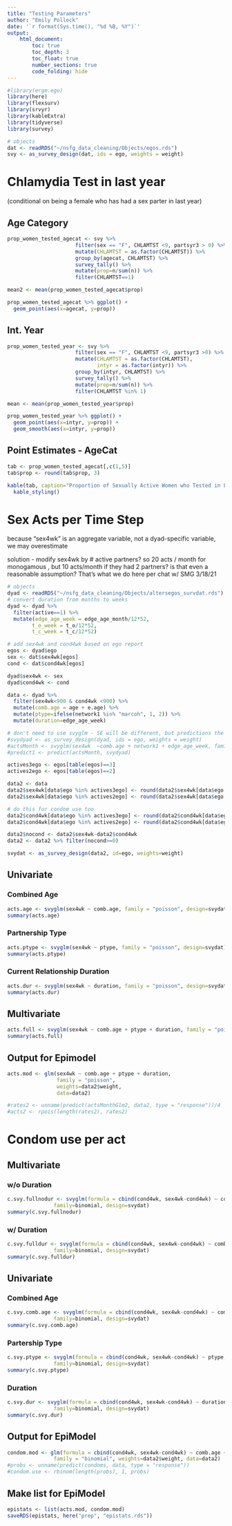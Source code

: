 ```yaml
---
title: "Testing Parameters"
author: "Emily Pollock"
date: '`r format(Sys.time(), "%d %B, %Y")`'
output:
    html_document:
        toc: true
        toc_depth: 3
        toc_float: true
        number_sections: true
        code_folding: hide
---
```


```r
#library(ergm.ego)
library(here)
library(flexsurv)
library(srvyr)
library(kableExtra)
library(tidyverse)
library(survey)

# objects
dat <- readRDS("~/nsfg_data_cleaning/Objects/egos.rds")
svy <- as_survey_design(dat, ids = ego, weights = weight)
```

# Chlamydia Test in last year {.tabset}
(conditional on being a female who has had a sex parter in last year)

## Age Category
```r
prop_women_tested_agecat <- svy %>% 
                      filter(sex == "F", CHLAMTST <9, partsyr3 > 0) %>% 
                      mutate(CHLAMTST = as.factor(CHLAMTST)) %>% 
                      group_by(agecat, CHLAMTST) %>% 
                      survey_tally() %>% 
                      mutate(prop=n/sum(n)) %>%
                      filter(CHLAMTST==1)

mean2 <- mean(prop_women_tested_agecat$prop)

prop_women_tested_agecat %>% ggplot() +
  geom_point(aes(x=agecat, y=prop)) 
```

## Int. Year
```r
prop_women_tested_year <- svy %>% 
                      filter(sex == "F", CHLAMTST <9, partsyr3 >0) %>% 
                      mutate(CHLAMTST = as.factor(CHLAMTST), 
                             intyr = as.factor(intyr)) %>%
                      group_by(intyr, CHLAMTST) %>% 
                      survey_tally() %>% 
                      mutate(prop=n/sum(n)) %>%
                      filter(CHLAMTST %in% 1)

mean <- mean(prop_women_tested_year$prop)

prop_women_tested_year %>% ggplot() +
  geom_point(aes(x=intyr, y=prop)) + 
  geom_smooth(aes(x=intyr, y=prop))
```

## Point Estimates - AgeCat 
```r
tab <- prop_women_tested_agecat[,c(1,5)]
tab$prop <- round(tab$prop, 3)

kable(tab, caption="Proportion of Sexually Active Women who Tested in Last Year") %>%
  kable_styling()
```

# Sex Acts per Time Step

because "sex4wk" is an aggregate variable, not a dyad-specific variable, we may overestimate 

solution - modify sex4wk by # active partners? so 20 acts / month for monogamous , but 10 acts/month if they had 2 partners? is that even a reasonable assumption? That's what we do here per chat w/ SMG 3/18/21

```r
# objects
dyad <- readRDS("~/nsfg_data_cleaning/Objects/altersegos_survdat.rds")
# convert duration from months to weeks
dyad <- dyad %>% 
  filter(active==1) %>%
  mutate(edge_age_week = edge_age_month/12*52,
        t_o_week = t_o/12*52,
        t_c_week = t_c/12*52)

# add sex4wk and cond4wk based on ego report
egos <- dyad$ego
sex <- dat$sex4wk[egos]
cond <- dat$cond4wk[egos]

dyad$sex4wk <- sex
dyad$cond4wk <- cond 

data <- dyad %>%
  filter(sex4wk<900 & cond4wk <900) %>%
  mutate(comb.age = age + e.age) %>%
  mutate(ptype=ifelse(network1 %in% "marcoh", 1, 2)) %>%
  mutate(duration=edge_age_week)

# don't need to use svyglm - SE will be different, but predictions the same (and glm is base R so easier to use in simulations)
#svydyad <- as_survey_design(dyad, ids = ego, weights = weight)
#actsMonth <- svyglm(sex4wk  ~comb.age + network1 + edge_age_week, family = "poisson", design=svydyad) 
#predict1 <- predict(actsMonth, svydyad)

actives3ego <- egos[table(egos)==3]
actives2ego <- egos[table(egos)==2]

data2 <- data
data2$sex4wk[data$ego %in% actives3ego] <- round(data2$sex4wk[data$ego %in% actives3ego]/3)
data2$sex4wk[data$ego %in% actives2ego] <- round(data2$sex4wk[data$ego %in% actives2ego]/2)

# do this for condom use too 
data2$cond4wk[data$ego %in% actives3ego] <- round(data2$cond4wk[data$ego %in% actives3ego]/3)
data2$cond4wk[data$ego %in% actives2ego] <- round(data2$cond4wk[data$ego %in% actives2ego]/2)

data2$nocond <- data2$sex4wk-data2$cond4wk 
data2 <- data2 %>% filter(nocond>=0) 

svydat <- as_survey_design(data2, id=ego, weights=weight) 
```

## Univariate {.tabset}
### Combined Age 
```r
acts.age <- svyglm(sex4wk ~ comb.age, family = "poisson", design=svydat) 
summary(acts.age)
```

### Partnership Type
```r
acts.ptype <- svyglm(sex4wk ~ ptype, family = "poisson", design=svydat) 
summary(acts.ptype)
```

### Current Relationship Duration
```r
acts.dur <- svyglm(sex4wk ~ duration, family = "poisson", design=svydat) 
summary(acts.dur)
```

## Multivariate 
```r
acts.full <- svyglm(sex4wk ~ comb.age + ptype + duration, family = "poisson", design=svydat) 
summary(acts.full)
```

## Output for Epimodel
```r
acts.mod <- glm(sex4wk ~ comb.age + ptype + duration, 
                family = "poisson", 
                weights=data2$weight, 
                data=data2) 

#rates2 <- unname(predict(actsMonthGlm2, data2, type = "response"))/4
#acts2 <- rpois(length(rates2), rates2)
```

# Condom use per act 

## Multivariate {.tabset}
### w/o Duration
```r
c.svy.fullnodur <- svyglm(formula = cbind(cond4wk, sex4wk-cond4wk) ~ comb.age + ptype, 
               family=binomial, design=svydat) 
summary(c.svy.fullnodur)
```
### w/ Duration 
```r
c.svy.fulldur <- svyglm(formula = cbind(cond4wk, sex4wk-cond4wk) ~ comb.age + ptype + duration, 
               family=binomial, design=svydat) 
summary(c.svy.fulldur)
```

## Univariate {.tabset}
### Combined Age 
```r
c.svy.comb.age <- svyglm(formula = cbind(cond4wk, sex4wk-cond4wk) ~ comb.age, 
               family=binomial, design=svydat) 
summary(c.svy.comb.age)
```
### Partership Type
```r
c.svy.ptype <- svyglm(formula = cbind(cond4wk, sex4wk-cond4wk) ~ ptype, 
               family=binomial, design=svydat) 
summary(c.svy.ptype)
```
### Duration 
```r
c.svy.dur <- svyglm(formula = cbind(cond4wk, sex4wk-cond4wk) ~ duration, 
               family=binomial, design=svydat) 
summary(c.svy.dur)
```
## Output for EpiModel

```r
condom.mod <- glm(formula = cbind(cond4wk, sex4wk-cond4wk) ~ comb.age + ptype, 
               family = "binomial", weights=data2$weight, data=data2) 
#probs <- unname(predict(condoms, data, type = "response"))
#condom.use <- rbinom(length(probs), 1, probs)
```

## Make list for EpiModel
```r
epistats <- list(acts.mod, condom.mod)
saveRDS(epistats, here("prep", "epistats.rds"))
```